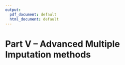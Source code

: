 ```yaml
---
output:
  pdf_document: default
  html_document: default
---
```

# Part V – Advanced Multiple Imputation methods {-}
